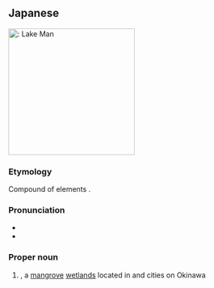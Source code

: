 ==Japanese==
{{wikipedia|lang=ja}}
{{ja-kanjitab|まん|こ|yomi=o}}
[[File:Lake_Man_01.JPG|thumb|250px|{{lang|ja|漫湖}}: Lake Man]]
{{wikipedia|Lake Man}}

===Etymology===
Compound of {{cog|zhx}} elements {{compound|lang=ja|sort=まんこ|漫|tr1=man|t1=spreading|湖|tr2=ko|t2=lake}}.

===Pronunciation===
* {{l|ja|sc=Latn|音読み|On'yomi}}
* {{IPA|lang=ja|[mã̠ŋko̞]}}

===Proper noun===
{{ja-pos|proper|まんこ}}

# {{w|Lake Man}}, a [[mangrove]] [[wetlands]] located in {{w|Naha}} and {{w|Tomigusuku}} cities on Okinawa